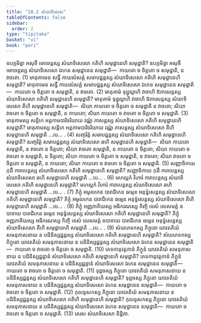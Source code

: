 ```yaml
---
title: "18.2 សំឃាទិសេស"
tableOfContents: false
sidebar:
  order: 2
type: "tipitaka"
basket: "vi"
book: "pari"
---
```



<DynamicBreadcrumb />

<Division number="471" book="pari">

<Paragraph number="2206" book="pari">
ឧបក្កមិត្វា អសុចឹ មោចេន្តស្ស សំឃាទិសេសោ កតិហិ សមុដ្ឋានេហិ សមុដ្ឋាតិ? ឧបក្កមិត្វា អសុចឹ មោចេន្តស្ស សំឃាទិសេសោ ឯកេន សមុដ្ឋានេន សមុដ្ឋាតិ—  កាយតោ ច ចិត្តតោ ច សមុដ្ឋាតិ, ន វាចតោ. (1)
</Paragraph>

<Paragraph number="2207" book="pari">
មាតុគាមេន សទ្ធឹ កាយសំសគ្គំ សមាបជ្ជន្តស្ស សំឃាទិសេសោ កតិហិ សមុដ្ឋានេហិ សមុដ្ឋាតិ? មាតុគាមេន សទ្ធឹ កាយសំសគ្គំ សមាបជ្ជន្តស្ស សំឃាទិសេសោ ឯកេន សមុដ្ឋានេន សមុដ្ឋាតិ—  កាយតោ ច ចិត្តតោ ច សមុដ្ឋាតិ, ន វាចតោ. (2)
</Paragraph>

<Paragraph number="2208" book="pari">
មាតុគាមំ ទុដ្ឋុល្លាហិ វាចាហិ ឱភាសេន្តស្ស សំឃាទិសេសោ កតិហិ សមុដ្ឋានេហិ សមុដ្ឋាតិ? មាតុគាមំ ទុដ្ឋុល្លាហិ វាចាហិ ឱភាសេន្តស្ស សំឃាទិសេសោ តីហិ សមុដ្ឋានេហិ សមុដ្ឋាតិ—  សិយា កាយតោ ច ចិត្តតោ ច សមុដ្ឋាតិ ន វាចតោ; សិយា វាចតោ ច ចិត្តតោ ច សមុដ្ឋាតិ, ន កាយតោ; សិយា កាយតោ ច វាចតោ ច ចិត្តតោ ច សមុដ្ឋាតិ. (3)
</Paragraph>

<Paragraph number="2209" book="pari">
មាតុគាមស្ស សន្តិកេ អត្តកាមបារិចរិយាយ វណ្ណំ ភាសន្តស្ស សំឃាទិសេសោ កតិហិ សមុដ្ឋានេហិ សមុដ្ឋាតិ? មាតុគាមស្ស សន្តិកេ អត្តកាមបារិចរិយាយ វណ្ណំ ភាសន្តស្ស សំឃាទិសេសោ តីហិ សមុដ្ឋានេហិ សមុដ្ឋាតិ …បេ… . (4)
</Paragraph>

<Paragraph number="2210" book="pari">
សញ្ចរិត្តំ សមាបជ្ជន្តស្ស សំឃាទិសេសោ កតិហិ សមុដ្ឋានេហិ សមុដ្ឋាតិ? សញ្ចរិត្តំ សមាបជ្ជន្តស្ស សំឃាទិសេសោ ឆហិ សមុដ្ឋានេហិ សមុដ្ឋាតិ—  សិយា កាយតោ សមុដ្ឋាតិ, ន វាចតោ ន ចិត្តតោ; សិយា វាចតោ សមុដ្ឋាតិ, ន កាយតោ ន ចិត្តតោ; សិយា កាយតោ ច វាចតោ ច សមុដ្ឋាតិ, ន ចិត្តតោ; សិយា កាយតោ ច ចិត្តតោ ច សមុដ្ឋាតិ, ន វាចតោ; សិយា វាចតោ ច ចិត្តតោ ច សមុដ្ឋាតិ, ន កាយតោ; សិយា កាយតោ ច វាចតោ ច ចិត្តតោ ច សមុដ្ឋាតិ. (5)
</Paragraph>

<Paragraph number="2211" book="pari">
សញ្ញាចិកាយ កុដឹ ការាបេន្តស្ស សំឃាទិសេសោ កតិហិ សមុដ្ឋានេហិ សមុដ្ឋាតិ? សញ្ញាចិកាយ កុដឹ ការាបេន្តស្ស សំឃាទិសេសោ ឆហិ សមុដ្ឋានេហិ សមុដ្ឋាតិ …បេ… . (6)
</Paragraph>

<Paragraph number="2212" book="pari">
មហល្លកំ វិហារំ ការាបេន្តស្ស សំឃាទិសេសោ កតិហិ សមុដ្ឋានេហិ សមុដ្ឋាតិ? មហល្លកំ វិហារំ ការាបេន្តស្ស សំឃាទិសេសោ ឆហិ សមុដ្ឋានេហិ សមុដ្ឋាតិ …បេ… . (7)
</Paragraph>

<Paragraph number="2213" book="pari">
ភិក្ខុំ អមូលកេន បារាជិកេន ធម្មេន អនុទ្ធំសេន្តស្ស សំឃាទិសេសោ កតិហិ សមុដ្ឋានេហិ សមុដ្ឋាតិ? ភិក្ខុំ អមូលកេន បារាជិកេន ធម្មេន អនុទ្ធំសេន្តស្ស សំឃាទិសេសោ តីហិ សមុដ្ឋានេហិ សមុដ្ឋាតិ …បេ… . (8)
</Paragraph>

<Paragraph number="2214" book="pari">
ភិក្ខុំ អញ្ញភាគិយស្ស អធិករណស្ស កិញ្ចិ ទេសំ លេសមត្តំ ឧបាទាយ បារាជិកេន ធម្មេន អនុទ្ធំសេន្តស្ស សំឃាទិសេសោ កតិហិ សមុដ្ឋានេហិ សមុដ្ឋាតិ? ភិក្ខុំ អញ្ញភាគិយស្ស អធិករណស្ស កិញ្ចិ ទេសំ លេសមត្តំ ឧបាទាយ បារាជិកេន ធម្មេន អនុទ្ធំសេន្តស្ស សំឃាទិសេសោ តីហិ សមុដ្ឋានេហិ សមុដ្ឋាតិ …បេ… . (9)
</Paragraph>

<Paragraph number="2215" book="pari">
សំឃភេទកស្ស ភិក្ខុនោ យាវតតិយំ សមនុភាសនាយ ន បដិនិស្សជ្ជន្តស្ស សំឃាទិសេសោ កតិហិ សមុដ្ឋានេហិ សមុដ្ឋាតិ? សំឃភេទកស្ស ភិក្ខុនោ យាវតតិយំ សមនុភាសនាយ ន បដិនិស្សជ្ជន្តស្ស សំឃាទិសេសោ ឯកេន សមុដ្ឋានេន សមុដ្ឋាតិ—  កាយតោ ច វាចតោ ច ចិត្តតោ ច សមុដ្ឋាតិ. (10)
</Paragraph>

<Paragraph number="2216" book="pari">
ភេទកានុវត្តកានំ ភិក្ខូនំ យាវតតិយំ សមនុភាសនាយ ន បដិនិស្សជ្ជន្តានំ សំឃាទិសេសោ កតិហិ សមុដ្ឋានេហិ សមុដ្ឋាតិ? ភេទកានុវត្តកានំ ភិក្ខូនំ យាវតតិយំ សមនុភាសនាយ ន បដិនិស្សជ្ជន្តានំ សំឃាទិសេសោ ឯកេន សមុដ្ឋានេន សមុដ្ឋាតិ—  កាយតោ ច វាចតោ ច ចិត្តតោ ច សមុដ្ឋាតិ. (11)
</Paragraph>

<Paragraph number="2217" book="pari">
ទុព្ពចស្ស ភិក្ខុនោ យាវតតិយំ សមនុភាសនាយ ន បដិនិស្សជ្ជន្តស្ស សំឃាទិសេសោ កតិហិ សមុដ្ឋានេហិ សមុដ្ឋាតិ? ទុព្ពចស្ស ភិក្ខុនោ យាវតតិយំ សមនុភាសនាយ ន បដិនិស្សជ្ជន្តស្ស សំឃាទិសេសោ ឯកេន សមុដ្ឋានេន សមុដ្ឋាតិ—  កាយតោ ច វាចតោ ច ចិត្តតោ ច សមុដ្ឋាតិ. (12)
</Paragraph>

<Paragraph number="2218" book="pari">
កុលទូសកស្ស ភិក្ខុនោ យាវតតិយំ សមនុភាសនាយ ន បដិនិស្សជ្ជន្តស្ស សំឃាទិសេសោ កតិហិ សមុដ្ឋានេហិ សមុដ្ឋាតិ? កុលទូសកស្ស ភិក្ខុនោ យាវតតិយំ សមនុភាសនាយ ន បដិនិស្សជ្ជន្តស្ស សំឃាទិសេសោ ឯកេន សមុដ្ឋានេន សមុដ្ឋាតិ—  កាយតោ ច វាចតោ ច ចិត្តតោ ច សមុដ្ឋាតិ. (13)

</Paragraph>
</Division>

<Paragraph number="2219" type="center" book="pari">
តេរស សំឃាទិសេសា និដ្ឋិតា.
</Paragraph>